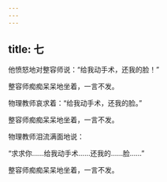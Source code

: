 ```yaml
---
---
---
```

title: 七
---




他愤怒地对整容师说：“给我动手术，还我的脸！”

整容师痴痴呆呆地坐着，一言不发。

物理教师哀求着：“给我动手术，还我的脸。”

整容师痴痴呆呆地坐着，一言不发。

物理教师泪流满面地说：

“求求你……给我动手术……还我的……脸……”

整容师痴痴呆呆地坐着，一言不发。